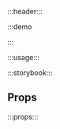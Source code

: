 :::header:::

:::demo

<Card
  header="Test"
  thumbnail={undefined}
/>

:::

:::usage:::

:::storybook:::

## Props

:::props:::
